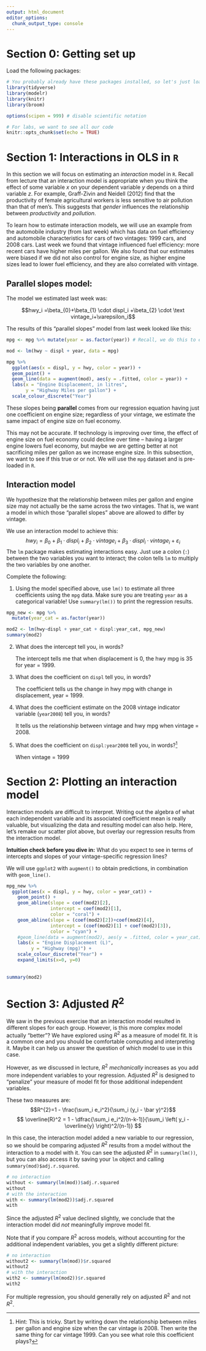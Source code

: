 ```yaml
---
output: html_document
editor_options: 
  chunk_output_type: console
---
```


# Section 0: Getting set up

Load the following packages:

```r
# You probably already have these packages installed, so let's just load them
library(tidyverse)
library(modelr)
library(knitr)
library(broom)

options(scipen = 999) # disable scientific notation

# For labs, we want to see all our code
knitr::opts_chunk$set(echo = TRUE)
```

# Section 1: Interactions in OLS in `R`

In this section we will focus on estimating an *interaction* model in `R`. Recall from lecture that an interaction model is appropriate when you think the effect of some variable $x$ on your dependent variable $y$ depends on a third variable $z$. For example, Graff-Zivin and Neidell (2012) find that the productivity of female agricultural workers is less sensitive to air pollution than that of men's. This suggests that *gender* influences the relationship between *productivity* and *pollution*.

To learn how to estimate interaction models, we will use an example from the automobile industry (from last week) which has data on fuel efficiency and automobile characteristics for cars of two vintages: 1999 cars, and 2008 cars. Last week we found that vintage influenced fuel efficiency: more recent cars have higher miles per gallon. We also found that our estimates were biased if we did not also control for engine size, as higher engine sizes lead to lower fuel efficiency, and they are also correlated with vintage.

## Parallel slopes model:

The model we estimated last week was:

$$hwy_i =\beta_{0}+\beta_{1} \cdot displ_i +\beta_{2} \cdot \text vintage_i+\varepsilon_i$$

The results of this "parallel slopes" model from last week looked like this:

```r
mpg <- mpg %>% mutate(year = as.factor(year)) # Recall, we do this to ensure our year variable is treated as a categorical variable

mod <- lm(hwy ~ displ + year, data = mpg)

mpg %>% 
  ggplot(aes(x = displ, y = hwy, color = year)) +
  geom_point() +
  geom_line(data = augment(mod), aes(y = .fitted, color = year)) + 
  labs(x = "Engine Displacement, in litres",
       y = "Highway Miles per gallon") +
  scale_colour_discrete("Year")
```

These slopes being **parallel** comes from our regression equation having just one coefficient on engine size; regardless of your vintage, we estimate the same impact of engine size on fuel economy.

This may not be accurate. If technology is improving over time, the effect of engine size on fuel economy could decline over time -- having a larger engine lowers fuel economy, but maybe we are getting better at not sacrificing miles per gallon as we increase engine size. In this subsection, we want to see if this true or or not. We will use the `mpg` dataset and is pre-loaded in `R`.

## Interaction model

We hypothesize that the relationship between miles per gallon and engine size may not actually be the same across the two vintages. That is, we want a model in which those "parallel slopes" above are allowed to differ by vintage.

We use an interaction model to achieve this: $$hwy_i=\beta_{0}+\beta_{1} \cdot displ_i + \beta_{2} \cdot vintage_i + \beta_{3} \cdot displ_i \cdot vintage_i + \varepsilon_i$$ The `lm` package makes estimating interactions easy. Just use a colon (`:`) between the two variables you want to interact; the colon tells `lm` to multiply the two variables by one another.

Complete the following:

1.  Using the model specified above, use `lm()` to estimate all three coefficients using the `mpg` data. Make sure you are treating `year` as a categorical variable! Use `summary(lm())` to print the regression results.

```r
mpg_new <- mpg %>%
  mutate(year_cat = as.factor(year))

mod2 <- lm(hwy~displ + year_cat + displ:year_cat, mpg_new)
summary(mod2)
```

2.  What does the intercept tell you, in words?

    The intercept tells me that when displacement is 0, the hwy mpg is 35 for year = 1999.

3.  What does the coefficient on `displ` tell you, in words?

    The coefficient tells us the change in hwy mpg with change in displacement, year = 1999.

4.  What does the coefficient estimate on the 2008 vintage indicator variable (`year2008`) tell you, in words?

    It tells us the relationship between vintage and hwy mpg when vintage = 2008.

5.  What does the coefficient on `displ:year2008` tell you, in words?[^1]

    When vintage = 1999

[^1]: Hint: This is tricky. Start by writing down the relationship between miles per gallon and engine size when the car vintage is 2008. Then write the same thing for car vintage 1999. Can you see what role this coefficient plays?

# Section 2: Plotting an interaction model

Interaction models are difficult to interpret. Writing out the algebra of what each independent variable and its associated coefficient mean is really valuable, but visualizing the data and resulting model can also help. Here, let's remake our scatter plot above, but overlay our regression results from the interaction model.

**Intuition check before you dive in:** What do you expect to see in terms of intercepts and slopes of your vintage-specific regression lines?

We will use `ggplot2` with `augment()` to obtain predictions, in combination with `geom_line()`.

```r
mpg_new %>%
  ggplot(aes(x = displ, y = hwy, color = year_cat)) +
    geom_point() +
    geom_abline(slope = coef(mod2)[2],
                intercept = coef(mod2)[1],
                color = "coral") +
    geom_abline(slope = (coef(mod2)[2])+coef(mod2)[4],
                intercept = (coef(mod2)[1] + coef(mod2)[3]),
                color = "cyan") +
    #geom_line(data = augment(mod2), aes(y = .fitted, color = year_cat)) + 
    labs(x = "Engine Displacement (L)",
         y = "Highway (mpg)") +
    scale_colour_discrete("Year") +
    expand_limits(x=0, y=0)
 
    
summary(mod2)
```

# Section 3: Adjusted $R^2$

We saw in the previous exercise that an interaction model resulted in different slopes for each group. However, is this more complex model actually "better"? We have explored using $R^2$ as a measure of model fit. It is a common one and you should be comfortable computing and interpreting it. Maybe it can help us answer the question of which model to use in this case.

However, as we discussed in lecture, $R^2$ *mechanically* increases as you add more independent variables to your regression. Adjusted $R^2$ is designed to "penalize" your measure of model fit for those additional independent variables.

These two measures are: $$R^{2}=1 - \frac{\sum_i e_i^2}{\sum_i (y_i - \bar y)^2}$$ $$ \overline{R}^2 = 1 - \dfrac{\sum_i e_i^2/(n-k-1)}{\sum_i \left( y_i - \overline{y} \right)^2/(n-1)} $$

In this case, the interaction model added a new variable to our regression, so we should be comparing adjusted $R^2$ results from a model without the interaction to a model with it. You can see the adjusted $R^2$ in `summary(lm())`, but you can also access it by saving your `lm` object and calling `summary(mod)$adj.r.squared`.

```r
# no interaction
without <- summary(lm(mod))$adj.r.squared
without
# with the interaction
with <- summary(lm(mod2))$adj.r.squared
with
```

Since the adjusted $R^2$ value declined slightly, we conclude that the interaction model did *not* meaningfully improve model fit.

Note that if you compare $R^2$ across models, without accounting for the additional independent variables, you get a slightly different picture:

```r
# no interaction
without2 <- summary(lm(mod))$r.squared
without2
# with the interaction
with2 <- summary(lm(mod2))$r.squared
with2
```

For multiple regression, you should generally rely on adjusted $R^2$ and not $R^2$.
